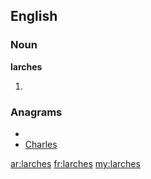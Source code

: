 ==English==

===Noun===
'''larches'''

# {{plural of|[[larch]]}}

===Anagrams===
* {{alphagram|acehlrs}}
* [[Charles#English|Charles]]

[[ar:larches]]
[[fr:larches]]
[[my:larches]]